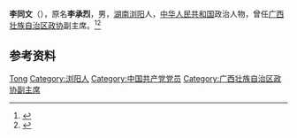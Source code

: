 {{Otheruses|other=名为李承烈的其他人物|李承烈}}

'''李同文'''（{{bd|1913年||1993年|}}），原名'''李承烈'''，男，[[湖南|湖南]][[浏阳|浏阳]]人，[[中华人民共和国|中华人民共和国]]政治人物，曾任[[广西壮族自治区政协|广西壮族自治区政协]]副主席。<ref>{{Cite book|title=中华人民共和国职官志|author=何虎生, 李耀东, 向常福主编|publisher=中国社会出版社|year=2003|isbn=9787800883934|location=北京|pages=}}</ref><ref>{{cite book|title=中囯人名大辞典·当代人物卷|author=廖盖隆等编|year=1990|publisher=上海辞书出版社|location=上海|page=}}</ref>

== 参考资料 ==
{{reflist}}

{{中国人物小作品}}

{{Authority control}}
{{DEFAULTSORT:Li李}}
[[Category:李姓|Tong]]
[[Category:浏阳人|Category:浏阳人]]
[[Category:中国共产党党员|Category:中国共产党党员]]
[[Category:广西壮族自治区政协副主席|Category:广西壮族自治区政协副主席]]